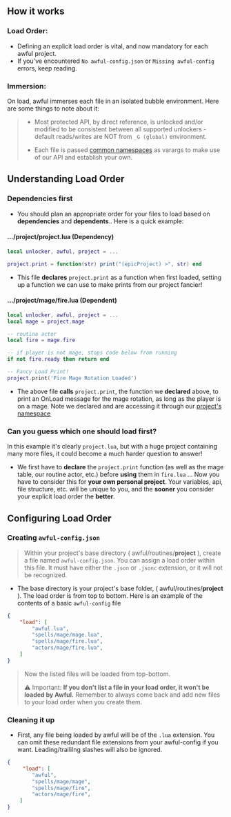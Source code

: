 
## How it works

### Load Order:

- Defining an explicit load order is vital, and now mandatory for each awful project.
- If you've encountered `No awful-config.json` or `Missing awful-config` errors, keep reading.

### Immersion:

On load, awful immerses each file in an isolated bubble environment. Here are some things to note about it:

> - Most protected API, by direct reference, is unlocked and/or modified to be consistent between all supported unlockers - default reads/writes are NOT from `_G (global)` environment.
>
> - Each file is passed [common namespaces](namespaces#common-namespaces) as varargs to make use of our API and establish your own.

## Understanding Load Order

### Dependencies first

- You should plan an appropriate order for your files to load based on **dependencies** and **dependents**.. Here is a quick example:

#### .../project/**project.lua** (Dependency)

```lua
local unlocker, awful, project = ...

project.print = function(str) print("(epicProject) >", str) end
```

- This file **declares** `project.print` as a function when first loaded, setting up a function we can use to make prints from our project fancier!

#### .../project/mage/**fire.lua** (Dependent)

```lua
local unlocker, awful, project = ...
local mage = project.mage

-- routine actor
local fire = mage.fire

-- if player is not mage, stops code below from running
if not fire.ready then return end

-- Fancy Load Print!
project.print('Fire Mage Rotation Loaded')
```

- The above file **calls** `project.print`, the function we **declared** above, to print an OnLoad message for the mage rotation, as long as the player is on a mage. Note we declared and are accessing it through our [project's namespace](namespaces#project)

### Can you guess which one should load first?

In this example it's clearly `project.lua`, but with a huge project containing many more files, it could become a much harder question to answer!

- We first have to **declare** the `project.print` function (as well as the mage table, our routine actor, etc.) before **using** them in `fire.lua` ... Now you have to consider this for **your own personal project**. Your variables, api, file structure, etc. will be unique to you, and the **sooner** you consider your explicit load order the **better**.

## Configuring Load Order

### Creating `awful-config.json`

> Within your project's base directory ( awful/routines/**project** ), create a file named `awful-config.json`. You can assign a load order within this file. It must have either the `.json` or `.jsonc` extension, or it will not be recognized.

- The base directory is your project's base folder, ( awful/routines/**project** ). The load order is from top to bottom. Here is an example of the contents of a basic `awful-config` file

```json
{
    "load": [
        "awful.lua",
        "spells/mage/mage.lua",
        "spells/mage/fire.lua",
        "actors/mage/fire.lua",
    ]
}
```

> Now the listed files will be loaded from top-bottom.
>
> ⚠️ Important: **If you don't list a file in your load order, it won't be loaded by Awful.** Remember to always come back and add new files to your load order when you create them.

### Cleaning it up

- First, any file being loaded by awful will be of the `.lua` extension. You can omit these redundant file extensions from your awful-config if you want. Leading/traililng slashes will also be ignored.

```json
{
     "load": [
        "awful",
        "spells/mage/mage",
        "spells/mage/fire",
        "actors/mage/fire",
    ]
}
```
